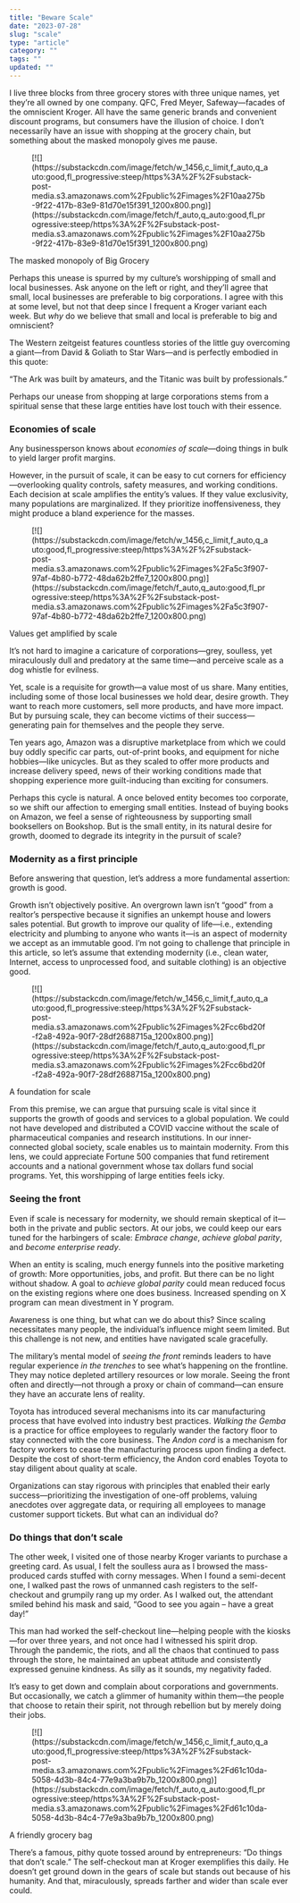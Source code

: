 ```yaml
---
title: "Beware Scale"
date: "2023-07-28"
slug: "scale"
type: "article"
category: ""
tags: ""
updated: ""
---
```


I live three blocks from three grocery stores with three unique names, yet they’re all owned by one company. QFC, Fred Meyer, Safeway—facades of the omniscient Kroger. All have the same generic brands and convenient discount programs, but consumers have the illusion of choice. I don’t necessarily have an issue with shopping at the grocery chain, but something about the masked monopoly gives me pause.

<figure class="wp-block-image">[![](https://substackcdn.com/image/fetch/w_1456,c_limit,f_auto,q_auto:good,fl_progressive:steep/https%3A%2F%2Fsubstack-post-media.s3.amazonaws.com%2Fpublic%2Fimages%2F10aa275b-9f22-417b-83e9-81d70e15f391_1200x800.png)](https://substackcdn.com/image/fetch/f_auto,q_auto:good,fl_progressive:steep/https%3A%2F%2Fsubstack-post-media.s3.amazonaws.com%2Fpublic%2Fimages%2F10aa275b-9f22-417b-83e9-81d70e15f391_1200x800.png)</figure>The masked monopoly of Big Grocery

Perhaps this unease is spurred by my culture’s worshipping of small and local businesses. Ask anyone on the left or right, and they’ll agree that small, local businesses are preferable to big corporations. I agree with this at some level, but not that deep since I frequent a Kroger variant each week. But *why* do we believe that small and local is preferable to big and omniscient?

The Western zeitgeist features countless stories of the little guy overcoming a giant—from David &amp; Goliath to Star Wars—and is perfectly embodied in this quote:

“The Ark was built by amateurs, and the Titanic was built by professionals.”

Perhaps our unease from shopping at large corporations stems from a spiritual sense that these large entities have lost touch with their essence.

### Economies of scale

Any businessperson knows about *economies of scale*—doing things in bulk to yield larger profit margins.

However, in the pursuit of scale, it can be easy to cut corners for efficiency—overlooking quality controls, safety measures, and working conditions. Each decision at scale amplifies the entity’s values. If they value exclusivity, many populations are marginalized. If they prioritize inoffensiveness, they might produce a bland experience for the masses.

<figure class="wp-block-image">[![](https://substackcdn.com/image/fetch/w_1456,c_limit,f_auto,q_auto:good,fl_progressive:steep/https%3A%2F%2Fsubstack-post-media.s3.amazonaws.com%2Fpublic%2Fimages%2Fa5c3f907-97af-4b80-b772-48da62b2ffe7_1200x800.png)](https://substackcdn.com/image/fetch/f_auto,q_auto:good,fl_progressive:steep/https%3A%2F%2Fsubstack-post-media.s3.amazonaws.com%2Fpublic%2Fimages%2Fa5c3f907-97af-4b80-b772-48da62b2ffe7_1200x800.png)</figure>Values get amplified by scale

It’s not hard to imagine a caricature of corporations—grey, soulless, yet miraculously dull and predatory at the same time—and perceive scale as a dog whistle for evilness.

Yet, scale is a requisite for growth—a value most of us share. Many entities, including some of those local businesses we hold dear, desire growth. They want to reach more customers, sell more products, and have more impact. But by pursuing scale, they can become victims of their success—generating pain for themselves and the people they serve.

Ten years ago, Amazon was a disruptive marketplace from which we could buy oddly specific car parts, out-of-print books, and equipment for niche hobbies—like unicycles. But as they scaled to offer more products and increase delivery speed, news of their working conditions made that shopping experience more guilt-inducing than exciting for consumers.

Perhaps this cycle is natural. A once beloved entity becomes too corporate, so we shift our affection to emerging small entities. Instead of buying books on Amazon, we feel a sense of righteousness by supporting small booksellers on Bookshop. But is the small entity, in its natural desire for growth, doomed to degrade its integrity in the pursuit of scale?

### Modernity as a first principle

Before answering that question, let’s address a more fundamental assertion: growth is good.

Growth isn’t objectively positive. An overgrown lawn isn’t “good” from a realtor’s perspective because it signifies an unkempt house and lowers sales potential. But growth to improve our quality of life—i.e., extending electricity and plumbing to anyone who wants it—is an aspect of modernity we accept as an immutable good. I’m not going to challenge that principle in this article, so let’s assume that extending modernity (i.e., clean water, Internet, access to unprocessed food, and suitable clothing) is an objective good.

<figure class="wp-block-image">[![](https://substackcdn.com/image/fetch/w_1456,c_limit,f_auto,q_auto:good,fl_progressive:steep/https%3A%2F%2Fsubstack-post-media.s3.amazonaws.com%2Fpublic%2Fimages%2Fcc6bd20f-f2a8-492a-90f7-28df2688715a_1200x800.png)](https://substackcdn.com/image/fetch/f_auto,q_auto:good,fl_progressive:steep/https%3A%2F%2Fsubstack-post-media.s3.amazonaws.com%2Fpublic%2Fimages%2Fcc6bd20f-f2a8-492a-90f7-28df2688715a_1200x800.png)</figure>A foundation for scale

From this premise, we can argue that pursuing scale is vital since it supports the growth of goods and services to a global population. We could not have developed and distributed a COVID vaccine without the scale of pharmaceutical companies and research institutions. In our inner-connected global society, scale enables us to maintain modernity. From this lens, we could appreciate Fortune 500 companies that fund retirement accounts and a national government whose tax dollars fund social programs. Yet, this worshipping of large entities feels icky.

### Seeing the front

Even if scale is necessary for modernity, we should remain skeptical of it—both in the private and public sectors. At our jobs, we could keep our ears tuned for the harbingers of scale: *Embrace change*, *achieve global parity*, and *become enterprise ready*.

When an entity is scaling, much energy funnels into the positive marketing of growth: More opportunities, jobs, and profit. But there can be no light without shadow. A goal to *achieve global parity* could mean reduced focus on the existing regions where one does business. Increased spending on X program can mean divestment in Y program.

Awareness is one thing, but what can we do about this? Since scaling necessitates many people, the individual’s influence might seem limited. But this challenge is not new, and entities have navigated scale gracefully.

The military’s mental model of *seeing the front* reminds leaders to have regular experience *in the trenches* to see what’s happening on the frontline. They may notice depleted artillery resources or low morale. Seeing the front often and directly—not through a proxy or chain of command—can ensure they have an accurate lens of reality.

Toyota has introduced several mechanisms into its car manufacturing process that have evolved into industry best practices. *Walking the Gemba* is a practice for office employees to regularly wander the factory floor to stay connected with the core business. The *Andon cord* is a mechanism for factory workers to cease the manufacturing process upon finding a defect. Despite the cost of short-term efficiency, the Andon cord enables Toyota to stay diligent about quality at scale.

Organizations can stay rigorous with principles that enabled their early success—prioritizing the investigation of one-off problems, valuing anecdotes over aggregate data, or requiring all employees to manage customer support tickets. But what can an individual do?

### Do things that don’t scale

The other week, I visited one of those nearby Kroger variants to purchase a greeting card. As usual, I felt the soulless aura as I browsed the mass-produced cards stuffed with corny messages. When I found a semi-decent one, I walked past the rows of unmanned cash registers to the self-checkout and grumpily rang up my order. As I walked out, the attendant smiled behind his mask and said, “Good to see you again – have a great day!”

This man had worked the self-checkout line—helping people with the kiosks—for over three years, and not once had I witnessed his spirit drop. Through the pandemic, the riots, and all the chaos that continued to pass through the store, he maintained an upbeat attitude and consistently expressed genuine kindness. As silly as it sounds, my negativity faded.

It’s easy to get down and complain about corporations and governments. But occasionally, we catch a glimmer of humanity within them—the people that choose to retain their spirit, not through rebellion but by merely doing their jobs.

<figure class="wp-block-image">[![](https://substackcdn.com/image/fetch/w_1456,c_limit,f_auto,q_auto:good,fl_progressive:steep/https%3A%2F%2Fsubstack-post-media.s3.amazonaws.com%2Fpublic%2Fimages%2Fd61c10da-5058-4d3b-84c4-77e9a3ba9b7b_1200x800.png)](https://substackcdn.com/image/fetch/f_auto,q_auto:good,fl_progressive:steep/https%3A%2F%2Fsubstack-post-media.s3.amazonaws.com%2Fpublic%2Fimages%2Fd61c10da-5058-4d3b-84c4-77e9a3ba9b7b_1200x800.png)</figure>A friendly grocery bag

There’s a famous, pithy quote tossed around by entrepreneurs: “Do things that don’t scale.” The self-checkout man at Kroger exemplifies this daily. He doesn’t get ground down in the gears of scale but stands out because of his humanity. And that, miraculously, spreads farther and wider than scale ever could.